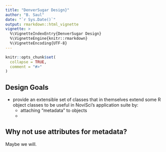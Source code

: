 ```yaml
---
title: "DenverSugar Design}"
author: "B. Saul"
date: "`r Sys.Date()`"
output: rmarkdown::html_vignette
vignette: >
  %\VignetteIndexEntry{DenverSugar Design}
  %\VignetteEngine{knitr::rmarkdown}
  %\VignetteEncoding{UTF-8}
---
```


```r
knitr::opts_chunk$set(
  collapse = TRUE,
  comment = "#>"
)
```

## Design Goals

* provide an extensible set of classes that in themselves extend some R object classes to be useful in NoviSci's application suite by:
   * attaching "metadata" to objects
   * 
   
## Why not use attributes for metadata?

Maybe we will.